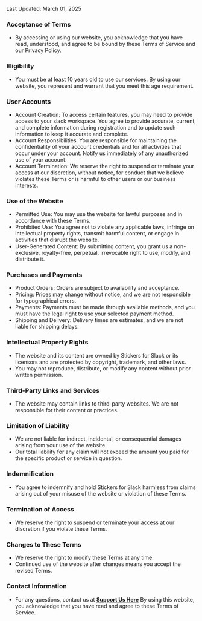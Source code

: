Last Updated: March 01, 2025

### Acceptance of Terms
- By accessing or using our website, you acknowledge that you have read, understood, and agree to be bound by these Terms of Service and our Privacy Policy.

### Eligibility
- You must be at least 10 years old to use our services. By using our website, you represent and warrant that you meet this age requirement.

### User Accounts
- Account Creation: To access certain features, you may need to provide access to your slack workspace. You agree to provide accurate, current, and complete information during registration and to update such information to keep it accurate and complete.
- Account Responsibilities: You are responsible for maintaining the confidentiality of your account credentials and for all activities that occur under your account. Notify us immediately of any unauthorized use of your account.
- Account Termination: We reserve the right to suspend or terminate your access at our discretion, without notice, for conduct that we believe violates these Terms or is harmful to other users or our business interests.

### Use of the Website
- Permitted Use: You may use the website for lawful purposes and in accordance with these Terms.
- Prohibited Use: You agree not to violate any applicable laws, infringe on intellectual property rights, transmit harmful content, or engage in activities that disrupt the website.
- User-Generated Content: By submitting content, you grant us a non-exclusive, royalty-free, perpetual, irrevocable right to use, modify, and distribute it.

### Purchases and Payments
- Product Orders: Orders are subject to availability and acceptance.
- Pricing: Prices may change without notice, and we are not responsible for typographical errors.
- Payments: Payments must be made through available methods, and you must have the legal right to use your selected payment method.
- Shipping and Delivery: Delivery times are estimates, and we are not liable for shipping delays.

### Intellectual Property Rights
- The website and its content are owned by Stickers for Slack or its licensors and are protected by copyright, trademark, and other laws.
- You may not reproduce, distribute, or modify any content without prior written permission.

### Third-Party Links and Services
- The website may contain links to third-party websites. We are not responsible for their content or practices.

### Limitation of Liability
- We are not liable for indirect, incidental, or consequential damages arising from your use of the website.
- Our total liability for any claim will not exceed the amount you paid for the specific product or service in question.

### Indemnification
- You agree to indemnify and hold Stickers for Slack harmless from claims arising out of your misuse of the website or violation of these Terms.

### Termination of Access
- We reserve the right to suspend or terminate your access at our discretion if you violate these Terms.

### Changes to These Terms
- We reserve the right to modify these Terms at any time.
- Continued use of the website after changes means you accept the revised Terms.

### Contact Information
- For any questions, contact us at **[Support Us Here](mailto:useslackstickers@gmail.com)**
By using this website, you acknowledge that you have read and agree to these Terms of Service.
